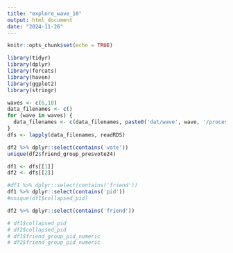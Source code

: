 ```yaml
---
title: "explore_wave_10"
output: html_document
date: "2024-11-26"
---
```


```r
knitr::opts_chunk$set(echo = TRUE)
```

```r
library(tidyr)
library(dplyr)
library(forcats)
library(haven)
library(ggplot2)
library(stringr)

waves <- c(6,10)
data_filenames <- c()
for (wave in waves) {
  data_filenames <- c(data_filenames, paste0('dat/wave', wave, '/processed_wave_', wave, '.rds'))
}
dfs <- lapply(data_filenames, readRDS)
```

```r
df2 %>% dplyr::select(contains('vote'))
unique(df2$friend_group_presvote24)
```


```r
df1 <- dfs[[1]]
df2 <- dfs[[2]]

#df1 %>% dplyr::select(contains('friend'))
df1 %>% dplyr::select(contains('pid'))
#unique(df1$collapsed_pid)
```
```r
df2 %>% dplyr::select(contains('friend'))
```

```r
# df1$collapsed_pid
# df2$collapsed_pid
# df1$friend_group_pid_numeric
# df2$friend_group_pid_numeric
```

